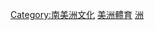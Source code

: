 {{Commons category|Sports in South America}}

[[Category:南美洲文化‎|Category:南美洲文化‎]]
[[Category:美洲體育|]]
[[Category:各大洲體育|洲]]
